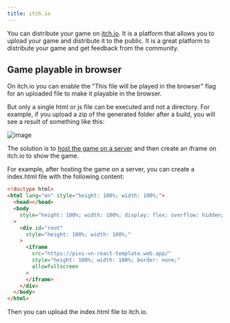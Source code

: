 ```yaml
---
title: itch.io
---
```


You can distribute your game on [itch.io](https://itch.io/). It is a platform that allows you to upload your game and distribute it to the public. It is a great platform to distribute your game and get feedback from the community.

## Game playable in browser

On itch.io you can enable the "This file will be played in the browser" flag for an uploaded file to make it playable in the browser.

But only a single html or js file can be executed and not a directory. For example, if you upload a zip of the generated folder after a build, you will see a result of something like this:

![image](https://github.com/user-attachments/assets/0482a6fa-8c21-4fa6-b4e1-04f05bc4315d)

The solution is to [host the game on a server](/start/distribution-website#hosting-and-deploying) and then create an iframe on itch.io to show the game.

For example, after hosting the game on a server, you can create a index.html file with the following content:

```html title="index.html"
<!doctype html>
<html lang="en" style="height: 100%; width: 100%;">
  <head></head>
  <body
    style="height: 100%; width: 100%; display: flex; overflow: hidden; margin: 0; background-color: #242424;"
  >
    <div id="root"
      style="height: 100%; width: 100%;"
    >
      <iframe
        src="https://pixi-vn-react-template.web.app/"
        style="height: 100%; width: 100%; border: none;"
        allowfullscreen
      >
      </iframe>
    </div>
  </body>
</html>
```

Then you can upload the index.html file to itch.io.
